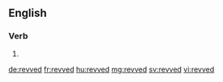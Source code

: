==English==

===Verb===
{{head|en|verb form}}

# {{en-past of|rev}}

[[de:revved]]
[[fr:revved]]
[[hu:revved]]
[[mg:revved]]
[[sv:revved]]
[[vi:revved]]
